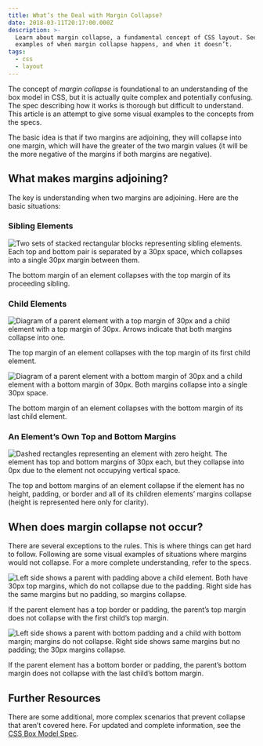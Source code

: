 ```yaml
---
title: What’s the Deal with Margin Collapse?
date: 2018-03-11T20:17:00.000Z
description: >-
  Learn about margin collapse, a fundamental concept of CSS layout. See visual
  examples of when margin collapse happens, and when it doesn’t.
tags:
  - css
  - layout
---
```

The concept of _margin collapse_ is foundational to an understanding of the box model in CSS, but it is actually quite complex and potentially confusing. The spec describing how it works is thorough but difficult to understand. This article is an attempt to give some visual examples to the concepts from the specs.

The basic idea is that if two margins are adjoining, they will collapse into one margin, which will have the greater of the two margin values (it will be the more negative of the margins if both margins are negative).

## What makes margins adjoining?

The key is understanding when two margins are adjoining. Here are the basic situations:

### Sibling Elements

![Two sets of stacked rectangular blocks representing sibling elements. Each top and bottom pair is separated by a 30px space, which collapses into a single 30px margin between them.](/assets/illustrations/sibling-elements.svg "An element with a bottom margin of 30px followed by a sibling element with a top margin of 30px will have their margins collapsed into a total margin of 30px between them.")

The bottom margin of an element collapses with the top margin of its proceeding sibling.

### Child Elements

![Diagram of a parent element with a top margin of 30px and a child element with a top margin of 30px. Arrows indicate that both margins collapse into one.](/assets/illustrations/child-elements-top.svg "An element with a top margin of 30px and a first child element with a top margin of 30px will collapse so that the child element’s margin collapses with that of its parent.")

The top margin of an element collapses with the top margin of its first child element.

![Diagram of a parent element with a bottom margin of 30px and a child element with a bottom margin of 30px. Both margins collapse into a single 30px space.](/assets/illustrations/child-elements-bottom.svg "An element with a bottom margin of 30px and its last child element with a bottom margin of 30px will collapse so that the child element’s margin collapses with that of its parent.")

The bottom margin of an element collapses with the bottom margin of its last child element.

### An Element’s Own Top and Bottom Margins

![Dashed rectangles representing an element with zero height. The element has top and bottom margins of 30px each, but they collapse into 0px due to the element not occupying vertical space.](/assets/illustrations/own-margins.svg "An element that doesn’t take up space in the flow of the page will have its top and bottom margins collapse to 0.")

The top and bottom margins of an element collapse if the element has no height, padding, or border and all of its children elements’ margins collapse (height is represented here only for clarity).

## When does margin collapse not occur?

There are several exceptions to the rules. This is where things can get hard to follow. Following are some visual examples of situations where margins would not collapse. For a more complete understanding, refer to the specs.

![Left side shows a parent with padding above a child element. Both have 30px top margins, which do not collapse due to the padding. Right side has the same margins but no padding, so margins collapse.](/assets/illustrations/parent-border-padding-top.svg "A parent element with a top border or top padding and a top margin of 30px will not collapse with its first child element’s top margin of 30px.")

If the parent element has a top border or padding, the parent’s top margin does not collapse with the first child’s top margin.

![Left side shows a parent with bottom padding and a child with bottom margin; margins do not collapse. Right side shows same margins but no padding; the 30px margins collapse.](/assets/illustrations/parent-border-padding-bottom.svg "A parent element with a bottom border or bottom padding and a bottom margin of 30px will not collapse with its last child element’s bottom margin of 30px.")

If the parent element has a bottom border or padding, the parent’s bottom margin does not collapse with the last child’s bottom margin.

## Further Resources

There are some additional, more complex scenarios that prevent collapse that aren’t covered here. For updated and complete information, see the [CSS Box Model Spec](https://www.w3.org/TR/CSS2/box.html#collapsing-margins).